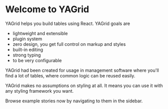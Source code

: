 
<Meta title="Playground/Introduction" />

<style>{`
  

  
`}</style>

# Welcome to YAGrid

YAGrid helps you build tables using React. YAGrid goals are

* lightweight and extensible
* plugin system
* zero design, you get full control on markup and styles
* built-in editing
* strong typing
* to be very configurable

YAGrid had been created for usage in management software
where you'll find a lot of tables, where common logic can be reused easily. 

YAGrid makes no assumptions on styling at all. It means you can use it with any styling framework you want. 

Browse example stories now by navigating to them in the sidebar.



